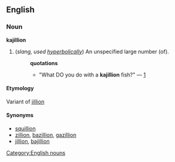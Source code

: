 ==English==
===Noun===
[[Category:English nouns]]
'''kajillion'''

#(''slang, used [[hyperbolically]]'') An unspecified large number (of).
#:'''quotations'''
#:*"What DO you do with a '''kajillion''' fish?" &mdash; [http://groups-beta.google.com/group/alt.games.aquazone/msg/7bdef5ba761589c2]

==== Etymology ====
Variant of [[jillion]]

====Synonyms====
*[[squillion]]
*[[zillion]], [[bazillion]], [[gazillion]]
*[[jillion]], [[bajillion]]